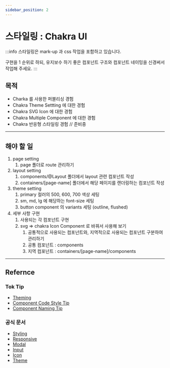 ```yaml
---
sidebar_position: 2
---
```


# 스타일링 : Chakra UI

:::info
스타일링은 mark-up 과 css 작업을 포함하고 있습니다.

구현을 1 순위로 하되, 유지보수 하기 좋은 컴포넌트 구조와 컴포넌트 네이밍을 신경써서 작업해 주세요.
:::

## **목적**

- Charka 를 사용한 퍼블리싱 경험
- Chakra Theme Settting 에 대한 경험
- Chakra SVG Icon 에 대한 경험
- Chakra Multiple Component 에 대한 경험
- Chakra 반응형 스타일링 경험 // 준비중

---

## **해야 할 일**

1. page setting
   1. page 폴더로 route 관리하기
2. layout setting
   1. components/@Layout 폴더에서 layout 관련 컴포넌트 작성
   2. containers/\[page-name] 폴더에서 해당 페이지를 랜더링하는 컴포넌트 작성
3. theme setting
   1. primary 컬러의 500, 600, 700 색상 세팅
   2. sm, md, lg 에 해당하는 font-size 세팅
   3. button component 의 variants 세팅 (outline, flushed)
4. 세부 사항 구현
   1. 사용되는 각 컴포넌트 구현
   2. svg ⇒ chakra Icon Component 로 바꿔서 사용해 보기
      1. 공통적으로 사용되는 컴포넌트와, 지역적으로 사용되는 컴포넌트 구분하여 관리하기
      2. 공통 컴포넌트 : components
      3. 지역 컴포넌트 : containers/\[page-name]/components

---

## Refernce

### Tok Tip

- [Theming](https://toktokhan.gitbook.io/docs/basic-guides/foundation)
- [Component Code Style Tip](https://toktokhan.gitbook.io/docs/basic-guides/convention/code-style/tip#component)
- [Component Naming Tip](https://toktokhan.gitbook.io/docs/basic-guides/convention/naming/tip#component)

### 공식 문서

- [Styling](https://chakra-ui.com/docs/styled-system/style-props)
- [Responsive](https://chakra-ui.com/docs/styled-system/responsive-styles)
- [Modal](https://chakra-ui.com/docs/components/modal/usage)
- [Input](https://chakra-ui.com/docs/components/input/usage)
- [Icon](https://chakra-ui.com/docs/components/icon)
- [Theme](https://chakra-ui.com/docs/styled-system/theme)

###
